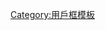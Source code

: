 {{Userbox
|border-c=#7D4300
|border-s=1
|id-c=#7D4300
|id-fc=
|id-s=
|id=[[File:HK_Food_Sweetheart_Wife_Cakes_@_Sheung_Wan_Morrison_Street_老婆餅.jpg|55px]]
|info-c=#FFE600
|info-fc=black
|info-s=9
|info=這個用戶喜歡吃'''[[老婆餅]]'''。
}}
<includeonly></includeonly>
<noinclude>
[[Category:用戶框模板]]</noinclude>